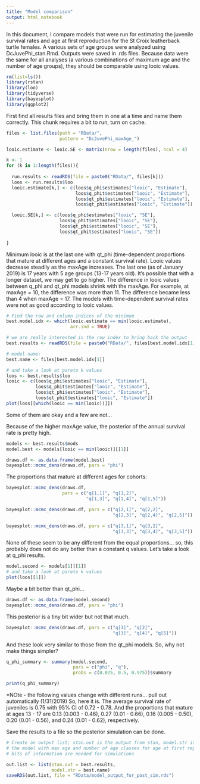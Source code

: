 ```yaml
---
title: "Model comparison"
output: html_notebook
---
```


In this document, I compare models that were run for estimating the juvenile survival rates and age at first reproduction for the St Croix leatherback turtle females. A various sets of age groups were analyzed using DcJuvePhi_stan.Rmd. Outputs were saved in .rds files. Because data were the same for all analyses (a various combinations of maximum age and the number of age groups), they should be comparable using looic values. 

```r
rm(list=ls())
library(rstan)
library(loo)
library(tidyverse)
library(bayesplot)
library(ggplot2)

```

First find all results files and bring them in one at a time and name them correctly. This chunk requires a bit to run, turn on cache. 

```r
files <- list.files(path = "RData/", 
                    pattern = "DcJuvePhi_maxAge_")

looic.estimate <- looic.SE <- matrix(nrow = length(files), ncol = 4)

k <- 1
for (k in 1:length(files)){
  
  run.results <- readRDS(file = paste0("RData/", files[k]))
  loos <- run.results$loo
  looic.estimate[k,] <- c(loos$q_phi$estimates["looic", "Estimate"],
                          loos$q_phit$estimates["looic", "Estimate"],
                          loos$qt_phi$estimates["looic", "Estimate"],
                          loos$qt_phit$estimates["looic", "Estimate"])

  looic.SE[k,] <- c(loos$q_phi$estimates["looic", "SE"],
                    loos$q_phit$estimates["looic", "SE"],
                    loos$qt_phi$estimates["looic", "SE"],
                    loos$qt_phit$estimates["looic", "SE"])
  
}
```

Minimum looic is at the last one with qt_phi (time-dependent proportions that mature at different ages and a constant survival rate). Looic values decrease steadily as the maxAge increases. The last one (as of January 2019) is 17 years with 5 age groups (13-17 years old). It's possible that with a longer dataset, we may get to go higher. The difference in looic values between q_phi and qt_phi models shrink with the maxAge. For example, at maxAge = 10, the difference was more than 11. The difference became less than 4 when maxAge = 17. The models with time-dependent survival rates were not as good according to looic values. 

```r
# Find the row and column indices of the minimum
best.model.idx <- which(looic.estimate == min(looic.estimate),
                        arr.ind = TRUE)

# we are really interested in the row index to bring back the output
best.results <- readRDS(file = paste0("RData/", files[best.model.idx[1]]))

# model name:
best.name <- files[best.model.idx[1]]

# and take a look at pareto k values
loos <- best.results$loo
looic <- c(loos$q_phi$estimates["looic", "Estimate"],
           loos$q_phit$estimates["looic", "Estimate"],
           loos$qt_phi$estimates["looic", "Estimate"],
           loos$qt_phit$estimates["looic", "Estimate"])
plot(loos[[which(looic == min(looic))]])
```

Some of them are okay and a few are not... 

Because of the higher maxAge value, the posterior of the annual survival rate is pretty high. 

```r
models <- best.results$mods
model.best <- models[looic == min(looic)][[1]]

draws.df <- as.data.frame(model.best)
bayesplot::mcmc_dens(draws.df, pars = "phi")
```

The proportions that mature at different ages for cohorts:

```r
bayesplot::mcmc_dens(draws.df, 
                     pars = c("q[1,1]", "q[1,2]", 
                              "q[1,3]", "q[1,4]", "q[1,5]"))
```

```r
bayesplot::mcmc_dens(draws.df, pars = c("q[2,1]", "q[2,2]", 
                                        "q[2,3]", "q[2,4]", "q[2,5]"))
```

```r
bayesplot::mcmc_dens(draws.df, pars = c("q[3,1]", "q[3,2]", 
                                        "q[3,3]", "q[3,4]", "q[3,5]"))
```

None of these seem to be any different from the equal proportions... so, this probably does not do any better than a constant q values. Let's take a look at q_phi results. 

```r
model.second <- models[1][[1]]
# and take a look at pareto k values
plot(loos[[1]])

```

Maybe a bit better than qt_phi... 

```r
draws.df <- as.data.frame(model.second)
bayesplot::mcmc_dens(draws.df, pars = "phi")
```

This posterior is a tiny bit wider but not that much. 

```r
bayesplot::mcmc_dens(draws.df, pars = c("q[1]", "q[2]", 
                                        "q[3]", "q[4]", "q[5]"))
```

And these look very similar to those from the qt_phi models. So, why not make things simpler? 

```r
q_phi_summary <- summary(model.second, 
                         pars = c("phi", "q"),
                         probs = c(0.025, 0.5, 0.975))$summary

print(q_phi_summary)
```

*NOte - the following values change with different runs... pull out automatically (1/31/2019)
So, here it is. The average survival rate of juveniles is 0.75 with 95% CI of 0.72 - 0.78. And the proportions that mature at ages 13 - 17 are 0.13 (0.003 - 0.46), 0.27 (0.01 - 0.66), 0.16 (0.005 - 0.50), 0.20 (0.01 - 0.56), and 0.24 (0.01 - 0.62), respectively.

Save the results to a file so the posterior simulation can be done.

```r
# Create an output list; stan.out is the output from stan, model.str is the "structure" of 
# the model with max age and number of age classes for age at first reproduction. These two 
# bits of information are needed for simulations

out.list <- list(stan.out = best.results,
                 model.str = best.name)
saveRDS(out.list, file = "RData/model_output_for_post_sim.rds")
```




